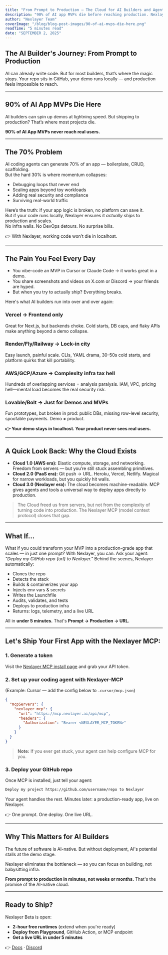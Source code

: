 ```yaml
---
title: "From Prompt to Production — The Cloud for AI Builders and Agents"
description: "90% of AI app MVPs die before reaching production. Nexlayer bridges the gap, turning your AI agent's prompt into a live, scalable application in minutes."
author: "Nexlayer Team"
coverImage: "/blog/blog-post-images/90-of-ai-mvps-die-here.png"
readTime: "5 minutes read"
date: "SEPTEMBER 2, 2025"
---
```


## The AI Builder's Journey: From Prompt to Production

AI can already write code. But for most builders, that’s where the magic stops.
Your repo sits in GitHub, your demo runs locally — and production feels impossible to reach.

---

## 90% of AI App MVPs Die Here

AI builders can spin up demos at lightning speed.
But shipping to production? That’s where most projects die.

**90% of AI App MVPs never reach real users.**

---
## The 70% Problem
AI coding agents can generate 70% of an app — boilerplate, CRUD, scaffolding.  
But the hard 30% is where momentum collapses:

- Debugging loops that never end  
- Scaling apps beyond toy workloads  
- Adding real security and compliance  
- Surviving real-world traffic  

Here’s the truth: if your app logic is broken, no platform can save it.  
But if your code runs locally, Nexlayer ensures it *actually ships* to production and scales.  
No infra walls. No DevOps detours. No surprise bills.  

👉 With Nexlayer, working code won’t die in localhost. 

---
## The Pain You Feel Every Day
- You vibe-code an MVP in Cursor or Claude Code → it works great in a demo.
- You share screenshots and videos on X.com or Discord → your friends are hyped.
- But when you try to actually ship? Everything breaks.

Here's what AI builders run into over and over again:
### Vercel → Frontend only
Great for Next.js, but backends choke. Cold starts, DB caps, and flaky APIs make anything beyond a demo collapse.
### Render/Fly/Railway → Lock-in city
Easy launch, painful scale. CLIs, YAML drama, 30–50s cold starts, and platform quirks that kill portability.
### AWS/GCP/Azure → Complexity infra tax hell
Hundreds of overlapping services = analysis paralysis. IAM, VPC, pricing hell—mental load becomes the real security risk.
### Lovable/Bolt → Just for Demos and MVPs
Fun prototypes, but broken in prod: public DBs, missing row-level security, spoofable payments. Demo ≠ product.

**👉 Your demo stays in localhost. Your product never sees real users.**

---
## A Quick Look Back: Why the Cloud Exists
- **Cloud 1.0 (AWS era):** Elastic compute, storage, and networking. Freedom from servers — but you’re still stuck assembling primitives.  
- **Cloud 2.0 (PaaS era):** Git push → URL. Heroku, Vercel, Netlify. Magical for narrow workloads, but you quickly hit walls.  
- **Cloud 3.0 (Nexlayer era):** The cloud becomes machine-readable. MCP gives agents and tools a universal way to deploy apps directly to production.  

> The Cloud freed us from servers, but not from the complexity of turning code into production. The Nexlayer MCP (model context protocol) closes that gap.   

---
## What If…
What if you could transform your MVP into a production-grade app that scales — in just one prompt? With Nexlayer, you can. Ask your agent: *"Deploy my GitHub repo {url} to Nexlayer."*
Behind the scenes, Nexlayer automatically:
- Clones the repo
- Detects the stack
- Builds & containerizes your app
- Injects env vars & secrets
- Writes the Launchfile
- Audits, validates, and tests
- Deploys to production infra
- Returns: logs, telemetry, and a live URL

All in **under 5 minutes.**
That's **Prompt → Production → URL.**

---
## Let's Ship Your First App with the Nexlayer MCP:

### 1. Generate a token
Visit the [Nexlayer MCP install page](https://app.nexlayer.io) and grab your API token.

### 2. Set up your coding agent with Nexlayer-MCP
(Example: Cursor — add the config below to `.cursor/mcp.json`)



```json
{
  "mcpServers": {
    "nexlayer_mcp": {
      "url": "https://mcp.nexlayer.ai/api/mcp",
      "headers": {
        "Authorization": "Bearer <NEXLAYER_MCP_TOKEN>"
      }
    }
  }
}
```

> **Note:** If you ever get stuck, your agent can help configure MCP for you.

### 3. Deploy your GitHub repo
Once MCP is installed, just tell your agent:



```bash
Deploy my project https://github.com/username/repo to Nexlayer
```

Your agent handles the rest. Minutes later: a production-ready app, live on Nexlayer.

👉 One prompt. One deploy. One live URL.

---
## Why This Matters for AI Builders

The future of software is AI-native. But without deployment, AI's potential stalls at the demo stage.

Nexlayer eliminates the bottleneck — so you can focus on building, not babysitting infra.

**From prompt to production in minutes, not weeks or months.** That's the promise of the AI-native cloud.

---
## Ready to Ship?

Nexlayer Beta is open:

- **2-hour free runtimes** (extend when you're ready)
- **Deploy from Playground**, GitHub Action, or MCP endpoint  
- **Get a live URL in under 5 minutes**

👉 [Docs](https://docs.nexlayer.com/) · [Discord](https://discord.gg/Xr7f2tk3)